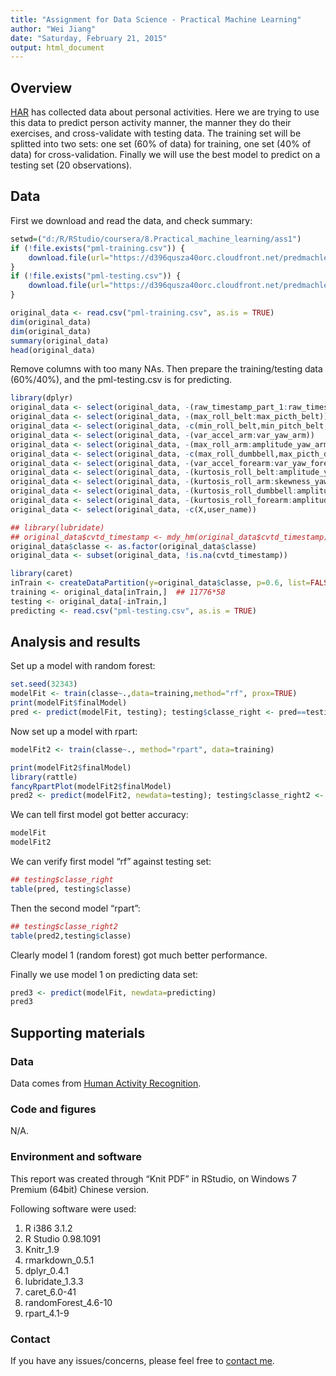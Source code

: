 ```yaml
---
title: "Assignment for Data Science - Practical Machine Learning"
author: "Wei Jiang"
date: "Saturday, February 21, 2015"
output: html_document
---
```


## Overview

[HAR](http://groupware.les.inf.puc-rio.br/har) has collected data about personal activities. Here we are trying to use this data to predict person activity manner, the manner they do their exercises, and cross-validate with testing data. The training set will be splitted into two sets: one set (60% of data) for training, one set (40% of data) for cross-validation. Finally we will use the best model to predict on a testing set (20 observations).

## Data

First we download and read the data, and check summary:

```r
setwd=("d:/R/RStudio/coursera/8.Practical_machine_learning/ass1")
if (!file.exists("pml-training.csv")) {
    download.file(url="https://d396qusza40orc.cloudfront.net/predmachlearn/pml-training.csv", destfile="pml-training.csv")
}
if (!file.exists("pml-testing.csv")) {
    download.file(url="https://d396qusza40orc.cloudfront.net/predmachlearn/pml-testing.csv", destfile="pml-testing.csv")
}

original_data <- read.csv("pml-training.csv", as.is = TRUE)
dim(original_data)
dim(original_data)
summary(original_data)
head(original_data)
```

Remove columns with too many NAs. Then prepare the training/testing data (60%/40%), and the pml-testing.csv is for predicting.

```r
library(dplyr)
original_data <- select(original_data, -(raw_timestamp_part_1:raw_timestamp_part_2))
original_data <- select(original_data, -(max_roll_belt:max_picth_belt))
original_data <- select(original_data, -c(min_roll_belt,min_pitch_belt,amplitude_roll_belt,amplitude_pitch_belt,var_total_accel_belt:var_yaw_belt))
original_data <- select(original_data, -(var_accel_arm:var_yaw_arm))
original_data <- select(original_data, -(max_roll_arm:amplitude_yaw_arm))
original_data <- select(original_data, -c(max_roll_dumbbell,max_picth_dumbbell,min_roll_dumbbell,min_pitch_dumbbell,amplitude_roll_dumbbell,amplitude_pitch_dumbbell,var_accel_dumbbell:var_yaw_dumbbell,max_roll_forearm,max_picth_forearm,min_roll_forearm,min_pitch_forearm,amplitude_roll_forearm,amplitude_pitch_forearm))
original_data <- select(original_data, -(var_accel_forearm:var_yaw_forearm))
original_data <- select(original_data, -(kurtosis_roll_belt:amplitude_yaw_belt))
original_data <- select(original_data, -(kurtosis_roll_arm:skewness_yaw_arm))
original_data <- select(original_data, -(kurtosis_roll_dumbbell:amplitude_yaw_dumbbell))
original_data <- select(original_data, -(kurtosis_roll_forearm:amplitude_yaw_forearm))
original_data <- select(original_data, -c(X,user_name))

## library(lubridate)
## original_data$cvtd_timestamp <- mdy_hm(original_data$cvtd_timestamp)
original_data$classe <- as.factor(original_data$classe)
original_data <- subset(original_data, !is.na(cvtd_timestamp))

library(caret)
inTrain <- createDataPartition(y=original_data$classe, p=0.6, list=FALSE)
training <- original_data[inTrain,]  ## 11776*58
testing <- original_data[-inTrain,]
predicting <- read.csv("pml-testing.csv", as.is = TRUE)
```

## Analysis and results

Set up a model with random forest:

```r
set.seed(32343)
modelFit <- train(classe~.,data=training,method="rf", prox=TRUE)
print(modelFit$finalModel)
pred <- predict(modelFit, testing); testing$classe_right <- pred==testing$classe
```

Now set up a model with rpart:

```r
modelFit2 <- train(classe~., method="rpart", data=training)

print(modelFit2$finalModel)
library(rattle)
fancyRpartPlot(modelFit2$finalModel)
pred2 <- predict(modelFit2, newdata=testing); testing$classe_right2 <- pred2==testing$classe

```

We can tell first model got better accuracy:

```r
modelFit
modelFit2
```

We can verify first model "rf" against testing set:

```r
## testing$classe_right
table(pred, testing$classe)
```

Then the second model "rpart":

```r
## testing$classe_right2
table(pred2,testing$classe)
```

Clearly model 1 (random forest) got much better performance.

Finally we use model 1 on predicting data set:

```r
pred3 <- predict(modelFit, newdata=predicting)
pred3
```

\newpage

## Supporting materials

### Data
Data comes from [Human Activity Recognition](http://groupware.les.inf.puc-rio.br/har).

### Code and figures

N/A.

### Environment and software

This report was created through "Knit PDF" in RStudio, on Windows 7 Premium (64bit) Chinese version.

Following software were used:

1. R i386 3.1.2
2. R Studio 0.98.1091
3. Knitr_1.9
4. rmarkdown_0.5.1
5. dplyr_0.4.1
6. lubridate_1.3.3
7. caret_6.0-41
8. randomForest_4.6-10
9. rpart_4.1-9

### Contact

If you have any issues/concerns, please feel free to [contact me](mailto:jiangwei49@yahoo.com).
